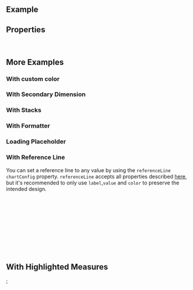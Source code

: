 
<Meta of={ComponentStories} />

<DocsHeader isChart />

## Example

<Canvas of={ComponentStories.Default} />

## Properties

<ControlsWithNote of={ComponentStories.Default} />

<br />

## More Examples

### With custom color

<Canvas of={ComponentStories.WithCustomColor} />

### With Secondary Dimension

<Canvas of={ComponentStories.WithSecondaryDimension} />

### With Stacks

<Canvas of={ComponentStories.WithStacks} />

### With Formatter

<Canvas of={ComponentStories.WithFormatter} />

### Loading Placeholder

<Canvas of={ComponentStories.LoadingPlaceholder} />

### With Reference Line

You can set a reference line to any value by using the `referenceLine` `chartConfig` property. `referenceLine` accepts all properties described [here](https://recharts.org/en-US/api/ReferenceLine), but it's recommended to only use `label`,`value` and `color` to preserve the intended design.

```jsx
<ColumnChart
  {...props}
  chartConfig={{
    referenceLine: {
      color: 'red',
      label: 'MAX',
      value: 650
    }
  }}
/>
```

<Canvas of={ComponentStories.WithReferenceLine} />

## With Highlighted Measures

<Canvas of={ComponentStories.WithHighlightedMeasure} />

<TooltipStory of={ComponentStories.WithCustomTooltipConfig} />;

<LegendStory of={ComponentStories.WithCustomLegendConfig} />

<br />
<br />

<Footer />
